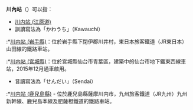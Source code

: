 {{NoteTA
|1=zh-tw:川內車站; zh-hans:川内站;zh-hk:川內站;
}}
'''川內站'''（{{lang-ja|川内駅}}）可以指：
*[[川内站_(江原道)|川内站 (江原道)]]
*訓讀寫法為「かわうち」（Kawauchi）
:*[[川内站_(岩手縣)|川内站 (岩手縣)]]：位於岩手縣下閉伊郡川井村，東日本旅客鐵道（JR東日本）山田線的鐵路車站。
:*[[川内站_(宮城縣)|川内站 (宮城縣)]]：位於宮城縣仙台市青葉區，建築中的仙台市地下鐵東西線車站，2015年12月通車啟用。
*音讀寫法為「せんだい」（Sendai）
:*[[川内站_(鹿兒島縣)|川内站 (鹿兒島縣)]] - 位於鹿兒島縣薩摩川内市，九州旅客鐵道（JR九州）九州新幹線、鹿兒島本線及肥薩橙鐵道的鐵路車站。
{{disambig|Cat=三字車站名消歧義}}
